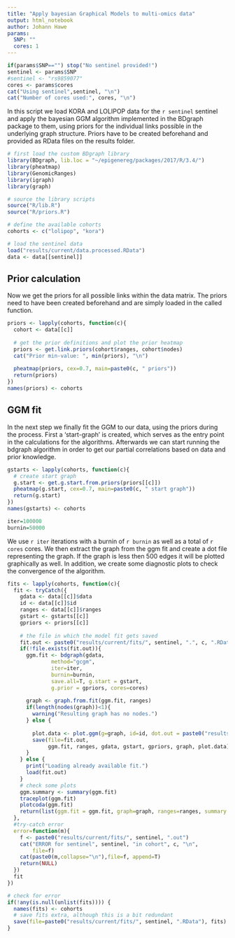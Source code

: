 ```yaml
---
title: "Apply bayesian Graphical Models to multi-omics data"
output: html_notebook
author: Johann Hawe
params:
  SNP: ""
  cores: 1
---
```

```r
if(params$SNP=="") stop("No sentinel provided!")
sentinel <- params$SNP
#sentinel <- "rs9859077"
cores <- params$cores
cat("Using sentinel",sentinel, "\n")
cat("Number of cores used:", cores, "\n")
```

In this script we load KORA and LOLIPOP data for the `r sentinel` sentinel and 
apply the bayesian GGM algorithm implemented in the BDgraph package to them, 
using priors for the individual links possible in the underlying graph structure. 
Priors have to be created beforehand and provided as RData files on the results folder.

```r
# first load the custom BDgraph library
library(BDgraph, lib.loc = "~/epigenereg/packages/2017/R/3.4/")
library(pheatmap)
library(GenomicRanges)
library(igraph)
library(graph)

# source the library scripts
source("R/lib.R")
source("R/priors.R")

# define the available cohorts
cohorts <- c("lolipop", "kora")

# load the sentinel data
load("results/current/data.processed.RData")
data <- data[[sentinel]]
```

## Prior calculation
Now we get the priors for all possible links within the data matrix. The priors
need to have been created beforehand and are simply loaded in the called function.

```r
priors <- lapply(cohorts, function(c){
  cohort <- data[[c]]
  
  # get the prior definitions and plot the prior heatmap
  priors <- get.link.priors(cohort$ranges, cohort$nodes)
  cat("Prior min-value: ", min(priors), "\n")
  
  pheatmap(priors, cex=0.7, main=paste0(c, " priors"))
  return(priors)
})
names(priors) <- cohorts
```

## GGM fit
In the next step we finally fit the GGM to our data, using the priors during 
the process. First a 'start-graph' is created, which serves as the entry point
in the calculations for the algorithms. Afterwards we can start running the 
bdgraph algorithm in order to get our partial correlations based on data and prior knowledge. 

```r
gstarts <- lapply(cohorts, function(c){
  # create start graph
  g.start <- get.g.start.from.priors(priors[[c]])
  pheatmap(g.start, cex=0.7, main=paste0(c, " start graph"))
  return(g.start)
})
names(gstarts) <- cohorts
```

```r
iter=100000
burnin=50000
```
We use `r iter` iterations with a burnin of `r burnin` as well as a total of
`r cores` cores. We then extract the graph from the ggm fit and create a dot file
representing the graph. If the graph is less then 500 edges it will be plotted graphically
as well.
In addition, we create some diagnostic plots to check the convergence of the 
algorithm.

```r

fits <- lapply(cohorts, function(c){
  fit <- tryCatch({
    gdata <- data[[c]]$data
    id <- data[[c]]$id
    ranges <- data[[c]]$ranges
    gstart <- gstarts[[c]]
    gpriors <- priors[[c]]
    
    # the file in which the model fit gets saved
    fit.out <- paste0("results/current/fits/", sentinel, ".", c, ".RData")
    if(!file.exists(fit.out)){
      ggm.fit <- bdgraph(gdata, 
              method="gcgm", 
              iter=iter, 
              burnin=burnin,
              save.all=T, g.start = gstart,
              g.prior = gpriors, cores=cores)
      
      graph <- graph.from.fit(ggm.fit, ranges)
      if(length(nodes(graph))<1){
        warning("Resulting graph has no nodes.")
      } else {
        
        plot.data <- plot.ggm(g=graph, id=id, dot.out = paste0("results/current/fits/", sentinel, ".", c, ".dot"))
        save(file=fit.out, 
             ggm.fit, ranges, gdata, gstart, gpriors, graph, plot.data)
      }
    } else {
      print("Loading already available fit.")
      load(fit.out)
    }
    # check some plots
    ggm.summary <- summary(ggm.fit)
    traceplot(ggm.fit)
    plotcoda(ggm.fit)
    return(list(ggm.fit = ggm.fit, graph=graph, ranges=ranges, summary = ggm.summary))
  },
  #try-catch error
  error=function(m){
    f <- paste0("results/current/fits/", sentinel, ".out")
    cat("ERROR for sentinel", sentinel, "in cohort", c, "\n", 
        file=f)
    cat(paste0(m,collapse="\n"),file=f, append=T)
    return(NULL)
  })
  fit
})

# check for error
if(!any(is.null(unlist(fits)))) {
  names(fits) <- cohorts
  # save fits extra, although this is a bit redundant
  save(file=paste0("results/current/fits/", sentinel, ".RData"), fits)
}
```
